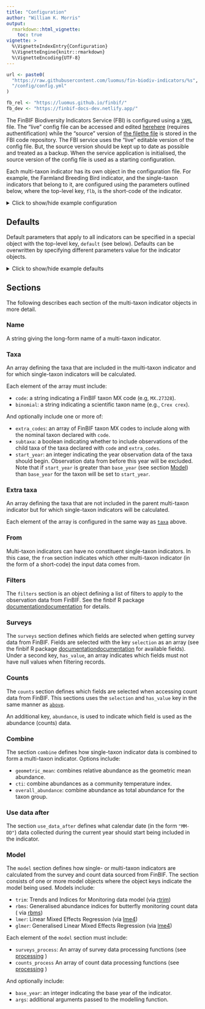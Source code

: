 ```yaml
---
title: "Configuration"
author: "William K. Morris"
output: 
  rmarkdown::html_vignette:
    toc: true
vignette: >
  %\VignetteIndexEntry{Configuration}
  %\VignetteEngine{knitr::rmarkdown}
  %\VignetteEncoding{UTF-8}
---
```


```r
url <- paste0(
  "https://raw.githubusercontent.com/luomus/fin-biodiv-indicators/%s",
  "/config/config.yml"
)

fb_rel <- "https://luomus.github.io/finbif/"
fb_dev <- "https://finbif-docs-dev.netlify.app/"
```

The FinBIF Biodiversity Indicators Service (FBI) is configured using a
[`YAML`](https://yaml.org/spec/1.2.2/ "YAML Spec 1.2.2") file. The "live" config
file can be accessed and edited
[here](https://conf-fbi.rahtiapp.fi/ "FBI configuration"){.pkgdown-release}[
here](https://conf-fbi-dev.rahtiapp.fi/ "FBI configuration"){.pkgdown-devel}
(requires authentification) while the "source" version of
[the file](`r sprintf(url, "main")`){.pkgdown-release}[
the file](`r sprintf(url, "dev")`){.pkgdown-devel} is stored in the FBI
code repository. The FBI service uses the "live" editable version of the config
file. But, the source version should be kept up to date as possible and
treated as a backup. When the service application is initialised, the source
version of the config file is used as a starting configuration.

Each multi-taxon indicator has its own object in the configuration file. For
example, the Farmland Breeding Bird indicator, and the single-taxon indicators
that belong to it, are configured using the parameters outlined below,
where the top-level key, `flb`, is the short-code of the indicator.

<details closed>
<summary>
<span title=''>Click to show/hide example configuration</span>
</summary>
```yaml
flb:
  name: Farmland birds
  taxa:
  - code: MX.27328
    binomial: Crex crex
    start_year: 2006
  - code: MX.27527
    binomial: Vanellus vanellus
  - code: MX.27613
    binomial: Numenius arquata
  - code: MX.32065
    binomial: Alauda arvensis
  - code: MX.32132
    binomial: Hirundo rustica
  - code: MX.32163
    binomial: Delichon urbicum
  - code: MX.32213
    binomial: Anthus pratensis
  - code: MX.32949
    binomial: Saxicola rubetra
  - code: MX.33117
    binomial: Turdus pilaris
  - code: MX.33936
    binomial: Sylvia communis
  - code: MX.37142
    binomial: Corvus monedula
  - code: MX.36817
    binomial: Sturnus vulgaris
  - code: MX.36589
    binomial: Passer montanus
    start_year: 2006
  - code: MX.35154
    binomial: Emberiza hortulana
  filters:
    date_range_ymd:
    - "1979-01-01"
    - ""
    location_tag: farmland
    collection:
    - HR.157
    - HR.61
  surveys:
    selection:
    - document_id
    - location_id
    - year
    - month
    - day
    has_value:
    - document_id
    - location_id
    - year
    - month
    - day
  counts:
    abundance: pair_abundance
    selection:
    - document_id
    - pair_abundance
    has_value:
    - document_id
    - pair_abundance
  combine: geometric_mean
  use_data_after: "10-01"
  model:
    trim:
      base_year: 2000
      surveys_process:
      - pick_first_survey_in_year
      - require_two_years
      counts_process:
      - zero_fill
      - sum_by_event
      - set_start_year
      - remove_all_zero_locations
```
</details>

## Defaults

Default parameters that apply to all indicators can be specified in a special
object with the top-level key, `default` (see below). Defaults can be
overwritten by specifying different parameters value for the indicator objects.

<details closed>

<summary>[Click to show/hide example defaults]{title=""}</summary>

``` yaml
default:
  surveys:
    selection:
    - document_id
    - location_id
    - year
    - month
    - day
    has_value:
    - document_id
    - location_id
    - year
    - month
    - day
  counts:
    abundance: abundance
  use_data_after: "01-01"
```

</details>

## Sections

The following describes each section of the multi-taxon indicator objects in
more detail.

### Name

A string giving the long-form name of a multi-taxon indicator.

### Taxa

An array defining the taxa that are included in the multi-taxon indicator and
for which single-taxon indicators will be calculated.

Each element of the array must include:

- `code`: a string indicating a FinBIF taxon MX code (e.g, `MX.27328`).
- `binomial`: a string indicating a scientific taxon name (e.g., `Crex crex`).

And optionally include one or more of:

- `extra_codes`: an array of FinBIF taxon MX codes to include along with the
  nominal taxon declared with `code`.
- `subtaxa`: a boolean indicating whether to include observations of the child
  taxa of the taxa declared with `code` and `extra_codes`.
- `start_year`: an integer indicating the year observation data of the taxa
  should begin. Observation data from before this year will be excluded. Note
  that if `start_year` is greater than `base_year` (see section
  [Model](#model "Section model")) than `base_year` for the taxon will be set
  to `start_year`.

### Extra taxa

An array defining the taxa that are not included in the parent multi-taxon
indicator but for which single-taxon indicators will be calculated.

Each element of the array is configured in the same way as
[`taxa`](#taxa "Section taxa") above.

### From

Multi-taxon indicators can have no constituent single-taxon indicators. In this
case, the `from` section indicates which other multi-taxon indicator (in the 
form of a short-code) the input data comes from.

### Filters

The `filters` section is an object defining a list of filters to apply to the
observation data from FinBIF. See the finbif R package 
[documentation
](`r fb_rel`reference/filters.html "finbif docs"){.pkgdown-release}[
documentation
](`r fb_dev`reference/filters.html "finbif docs"){.pkgdown-devel}
for details.

### Surveys

The `surveys` section defines which fields are selected when getting survey data
from FinBIF. Fields are selected with the key `selection` as an array (see the
finbif R package [documentation
](`r fb_rel`reference/variables.html "finbif docs"){.pkgdown-release}[
documentation
](`r fb_dev`reference/variables.html "finbif docs"){.pkgdown-devel}
for available fields). Under a second key, `has_value`, an array indicates which
fields must not have null values when filtering records.

### Counts

The `counts` section defines which fields are selected when accessing count data
from FinBIF. This sections uses the `selection` and `has_value` key in the 
same manner as [`above`](#Surveys "Section surveys").

An additional key, `abundance`, is used to indicate which field is used as the
abundance (counts) data.

### Combine

The section `combine` defines how single-taxon indicator data is combined to
form a multi-taxon indicator. Options include:

- `geometric_mean`: combines relative abundance as the geometric mean abundance.
- `cti`: combine abundances as a community temperature index.
- `overall_abundance`: combine abundance as total abundance for the taxon group.

### Use data after

The section `use_data_after` defines what calendar date (in the form `"MM-DD"`)
data collected during the current year should start being included in the
indicator.

### Model

The `model` section defines how single- or multi-taxon indicators are calculated
from the survey and count data sourced from FinBIF. The section consists of one
or more model objects where the object keys indicate the model being used.
Models include:

- `trim`: Trends and Indices for Monitoring data model (via
  [rtrim](https://github.com/SNStatComp/rtrim "rtrim GitHub repository"))
- `rbms`:  Generalised abundance indices for butterfly monitoring count data (
  via [rbms](https://retoschmucki.github.io/rbms/ "rbms"))
- `lmer`: Linear Mixed Effects Regression (via 
  [lme4](https://github.com/lme4/lme4/ "lme4 GitHub repository"))
- `glmer`: Generalised Linear Mixed Effects Regression (via
  [lme4](https://github.com/lme4/lme4/ "lme4 GitHub repository"))

Each element of the `model` section must include:

- `surveys_process`: An array of survey data processing functions (see
  [processing](../reference/index.html#processing-functions "Process functions")
  )
- `counts_process` An array of count data processing functions (see
  [processing](../reference/index.html#processing-functions "Process functions")
  )

And optionally include:

- `base_year`: an integer indicating the base year of the indicator.
- `args`: additional arguments passed to the modelling function.
